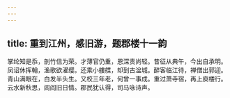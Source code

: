 ```yaml
---
---
---
```

title: 重到江州，感旧游，题郡楼十一韵
---



掌纶知是忝，剖竹信为荣。才薄官仍重，恩深责尚轻。昔征从典午，今出自承明。凤诏休挥翰，渔歌欲濯缨。还乘小艛艓，却到古湓城。醉客临江待，禅僧出郭迎。青山满眼在，白发半头生。又校三年老，何曾一事成。重过萧寺宿，再上庾楼行。云水新秋思，闾阎旧日情。郡民犹认得，司马咏诗声。